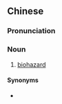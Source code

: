 {{also|生物危险}}
==Chinese==
{{zh-forms|s=生物危险|type=22}}

===Pronunciation===
{{zh-pron
|m=shēngwù 危xiǎn
|c=sang1 mat6 ngai4 him2
|cat=n
}}

===Noun===
{{zh-noun}}

# [[biohazard]]

====Synonyms====
* {{zh-l|生物危害}}